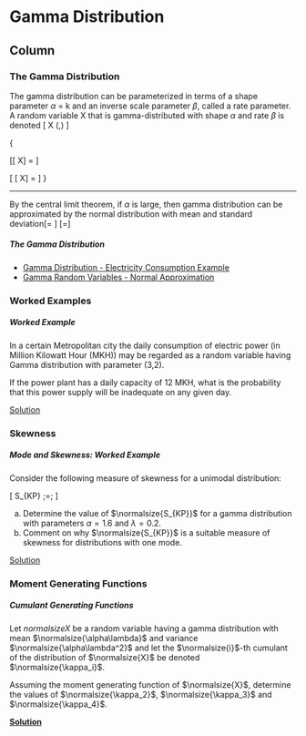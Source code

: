 Gamma Distribution {data-navmenu="Continuous Distributions"}
=====================================

Column {.tabset}
-------------------------------------------------

### The Gamma Distribution


The gamma distribution can be parameterized in terms of a shape parameter $\alpha$ = k and an inverse scale parameter $\beta$, called a rate parameter.
A random variable X that is gamma-distributed with shape $\alpha$ and rate $\beta$ is denoted
\[
X \sim  \textrm{Gamma}(\alpha,\beta)
\]


{

\[\scriptstyle\mathbf{E}[ X] = \frac{\alpha}{\beta}\]


\[
\scriptstyle \operatorname{Var}[ X] = \frac{\alpha}{\beta^2}
\]
}

-------------------
By the central limit theorem, if $\alpha$ is large, then gamma distribution can be approximated by the normal distribution with mean and standard deviation\[\mu = \frac{\alpha}{\beta}\] 
\[\sigma=\frac{\sqrt{\alpha}}{\beta}\]


<h5>The Gamma Distribution</h5>


* <a href="https://youtu.be/YcT5aDjZ3sc/">	Gamma Distribution - Electricity Consumption Example	</a>	
* <a href="https://youtu.be/dh8gpsM7HpM/">	Gamma Random Variables - Normal Approximation	</a>	

### Worked Examples

<h5>Worked Example</h5>
In a certain Metropolitan city the daily consumption of electric power (in Million Kilowatt Hour (MKH)) may be regarded as a random variable having Gamma
distribution with parameter (3,2). 
<p>
If the power plant has a daily capacity of 12 MKH, what is the probability that this power supply will be inadequate on any given day.
<br>

<a href = "https://youtu.be/YcT5aDjZ3sc">Solution</a>

<hline>


### Skewness

<h5> Mode and Skewness: Worked Example</h5>

Consider the following measure of skewness for a unimodal distribution:

\[ S_{KP}  \;=\; \frac{ \mbox{mean} \;-\; \mbox{mode}}{ \mbox{ standard deviation} } \] 

a. Determine the value of $\normalsize{S_{KP}}$ for a gamma distribution with parameters $\alpha = 1.6$ and
$\lambda  = 0.2$. 
b. Comment on why $\normalsize{S_{KP}}$  is a suitable measure of skewness for distributions with one mode.

<a href = "https://youtu.be/Ty2i1Mx9GQo">Solution</a>



### Moment Generating Functions

<h5> Cumulant Generating Functions </h5>

Let $normalsize{X}$ be a random variable having a gamma distribution with mean $\normalsize{\alpha\lambda}$  and variance $\normalsize{\alpha\lambda^2}$  and let the $\normalsize{i}$-th cumulant of the distribution of $\normalsize{X}$ be denoted $\normalsize{\kappa_i}$.
<p>
Assuming the moment generating function of $\normalsize{X}$, determine the values of $\normalsize{\kappa_2}$, $\normalsize{\kappa_3}$ and $\normalsize{\kappa_4}$.
<p>
<strong>
<a href = "https://youtu.be/zgR496RKmMA">Solution</a>
</strong>

 

